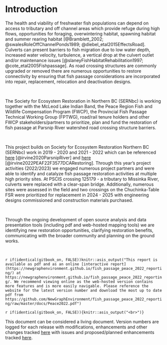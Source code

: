 

# Introduction {-}

The health and viability of freshwater fish populations can depend on access to tributary and off channel areas which provide refuge during high flows, opportunities for foraging, overwintering habitat, spawning habitat and summer rearing habitat [@Bramblett_2002; @swalesRoleOffChannelPonds1989; @diebel_etal2015EffectsRoad].  Culverts can present barriers to fish migration due to low water depth, increased water velocity, turbulence, a vertical drop at the culvert outlet and/or maintenance issues [@slaneyFishHabitatRehabilitation1997; @cote_etal2005Fishpassage]. As road crossing structures are commonly upgraded or removed there are numerous opportunities to restore connectivity by ensuring that fish passage considerations are incorporated into repair, replacement, relocation and deactivation designs. 

<br>

The Society for Ecosystem Restoration in Northern BC (SERNbc) is working together with the McLeod Lake Indian Band, the Peace Region Fish and Wildlife Compensation Program (FWCP), the Provincial Fish Passage Technical Working Group (FPTWG), road/rail tenure holders and other FWCP stakeholders/partners to prioritize, plan and fund the restoration of fish passage at Parsnip River watershed road crossing structure barriers. 

<br>

This project builds on Society for Ecosystem Restoration Northern BC (SERNbc) work in 2019 - 2020 and 2021 - 2022 which can be referenced [here](https://newgraphenvironment.github.io/Parsnip_Fish_Passage/) [@irvine2020ParsnipRiver] and [here](https://newgraphenvironment.github.io/fish_passage_parsnip_2021_reporting/) [@irvine2022PEAF22F3577DCARestoring]. Through this year's project activities (2022/2023) we engaged numerous project partners and were able to identify and catalyze fish passage restoration activities at multiple high priority sites. At PSCIS crossing 125179 - a tributary to Missinka River, culverts were replaced with a clear-span bridge.  Additionally, numerous sites were assessed in the field and two crossings on the Chuchinka-Table FSR were prioritized for replacement in 2024 - 2025 with engineering designs commissioned and construction materials purchased.

<br>

Through the ongoing development of open source analysis and data presentation tools (including pdf and web-hosted mapping tools) we are identifying new restoration opportunities, clarifying restoration benefits, communicating with the broader community and planning on the ground works. 

<br>

`r if(identical(gitbook_on, FALSE))knitr::asis_output("This report is available as pdf and as an online [interactive report](https://newgraphenvironment.github.io/fish_passage_peace_2022_reporting/) at https://newgraphenvironment.github.io/fish_passage_peace_2022_reporting/. We recommend viewing online as the web-hosted version contains more features and is more easily navigable. Please reference the website for the latest version number and download the most up to date pdf from https://github.com/NewGraphEnvironment/fish_passage_peace_2022_reporting/raw/master/docs/Peace2022.pdf")` 

`r if(identical(gitbook_on, FALSE)){knitr::asis_output("<br>")}`

This document can be considered a living document.  Version numbers are logged for each release with modifications, enhancements and other changes tracked [here](https://github.com/NewGraphEnvironment/fish_passage_peace_2022_reporting/blob/master/NEWS.md) with issues and proposed/planned enhancements tracked [here](https://github.com/NewGraphEnvironment/fish_passage_peace_2022_reporting/issues). 

